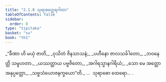```yaml
---
title: "2.1.8 သုရာဓတ္ထေရဂါထာ"
tableOfContents: false
sidebar:
  order: 8
type: "tipitaka"
basket: "su"
book: "th1"
---
```



<DynamicBreadcrumb />

<Division number="135" book="th1" e="ch" v="19" p="249">

<Paragraph number="295" type="verses" book="th1">
_“ခီဏာ ဟိ မယှံ ဇာတိ,_  
_ဝုသိတံ ဇိနသာသနံ;_  
_ပဟီနော ဇာလသင်္ခါတော,_  
_ဘဝနေတ္တိ သမူဟတာ._  

</Paragraph>

</Division>
<Division number="136" book="th1" e="ch" v="19" p="249">

<Paragraph number="296" type="verses" book="th1">
_ယဿတ္ထာယ ပဗ္ဗဇိတော,_  
_အဂါရသ္မာနဂါရိယံ;_  
_သော မေ အတ္ထော အနုပ္ပတ္တော,_  
_သဗ္ဗသံယောဇနက္ခယော”တိ._  


</Paragraph>
</Division>

<Paragraph number="297" type="center" book="th1">
…  သုရာဓော ထေရော… .
</Paragraph>